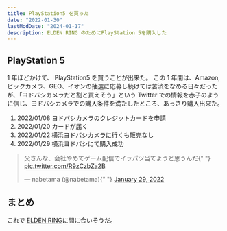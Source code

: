 ```yaml
---
title: PlayStation5 を買った
date: "2022-01-30"
lastModDate: "2024-01-17"
description: ELDEN RING のためにPlayStation 5を購入した
---
```


## PlayStation 5

1 年ほどかけて、 PlayStation5 を買うことが出来た。
この 1 年間は、Amazon, ビックカメラ、GEO、イオンの抽選に応募し続けては苦渋をなめる日々だったが、「ヨドバシカメラだと割と買えそう」という Twitter での情報を赤子のように信じ、ヨドバシカメラでの購入条件を満たしたところ、あっさり購入出来た。

1. 2022/01/08 ヨドバシカメラのクレジットカードを申請
2. 2022/01/20 カードが届く
3. 2022/01/22 横浜ヨドバシカメラに行くも販売なし
4. 2022/01/29 横浜ヨドバシにて購入成功

<blockquote className="twitter-tweet">
  <p lang="ja" dir="ltr">
    父さんな、会社やめてゲーム配信でイッパツ当てようと思うんだ{" "}
    <a href="https://t.co/R9zCzbZa2B">pic.twitter.com/R9zCzbZa2B</a>
  </p>
  &mdash; nabetama (@nabetama){" "}
  <a href="https://twitter.com/nabetama/status/1487233988821323778?ref_src=twsrc%5Etfw">
    January 29, 2022
  </a>
</blockquote> <script
  async
  src="https://platform.twitter.com/widgets.js"
  charset="utf-8"
></script>

## まとめ

これで [ELDEN RING](https://www.eldenring.jp/)に間に合いそうだ。
